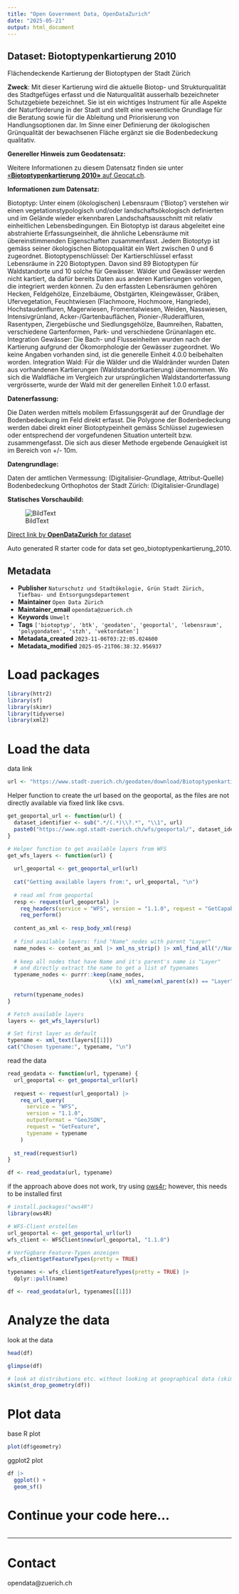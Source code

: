 ```yaml
---
title: "Open Government Data, OpenDataZurich"
date: "2025-05-21"
output: html_document
---
```


## Dataset: Biotoptypenkartierung 2010

Flächendeckende Kartierung der Biotoptypen der Stadt Zürich

**Zweck**: Mit dieser Kartierung wird die aktuelle Biotop- und Strukturqualität des Stadtgefüges erfasst und die Naturqualität ausserhalb bezeichneter Schutzgebiete bezeichnet. Sie ist ein wichtiges Instrument für alle Aspekte der Naturförderung in der Stadt und stellt eine wesentliche Grundlage für die Beratung sowie für die Ableitung und Priorisierung von Handlungsoptionen dar. Im Sinne einer Definierung der ökologischen Grünqualität der bewachsenen Fläche ergänzt sie die Bodenbedeckung qualitativ. 

**Genereller Hinweis zum Geodatensatz:**


Weitere Informationen zu diesem Datensatz finden sie unter [«**Biotoptypenkartierung 2010»** auf Geocat.ch](https://www.geocat.ch/geonetwork/srv/ger/catalog.search#/metadata/70533e1a-abf9-45d5-967d-6de84df2a8d2).				
			   

**Informationen zum Datensatz:**

Biotoptyp: Unter einem (ökologischen) Lebensraum ('Biotop') verstehen wir einen vegetationstypologisch und/oder landschaftsökologisch definierten und im Gelände wieder erkennbaren Landschaftsausschnitt mit relativ einheitlichen Lebensbedingungen. Ein Biotoptyp ist daraus abgeleitet eine abstrahierte Erfassungseinheit, die ähnliche Lebensräume mit übereinstimmenden Eigenschaften zusammenfasst. Jedem Biotoptyp ist gemäss seiner ökologischen Biotopqualität ein Wert zwischen 0 und 6 zugeordnet.
Biotoptypenschlüssel: Der Kartierschlüssel erfasst Lebensräume in 220 Biotoptypen. Davon sind 89 Biotoptypen für Waldstandorte und 10 solche für Gewässer. Wälder und Gewässer werden nicht kartiert, da dafür bereits Daten aus anderen Kartierungen vorliegen, die integriert werden können. Zu den erfassten Lebensräumen gehören Hecken, Feldgehölze, Einzelbäume, Obstgärten, Kleingewässer, Gräben, Ufervegetation, Feuchtwiesen (Flachmoore, Hochmoore, Hangriede), Hochstaudenfluren, Magerwiesen, Fromentalwiesen, Weiden, Nasswiesen, Intensivgrünland, Acker-/Gartenbauflächen, Pionier-/Ruderalfluren, Rasentypen, Ziergebüsche und Siedlungsgehölze, Baumreihen, Rabatten, verschiedene Gartenformen, Park- und verschiedene Grünanlagen etc.
Integration Gewässer: Die Bach- und Flusseinheiten wurden nach der Kartierung aufgrund der Ökomorphologie der Gewässer zugeordnet. Wo keine Angaben vorhanden sind, ist die generelle Einheit 4.0.0 beibehalten worden. 
Integration Wald: Für die Wälder und die Waldränder wurden Daten aus vorhandenen Kartierungen (Waldstandortkartierung) übernommen. Wo sich die Waldfläche im Vergleich zur ursprünglichen Waldstandorterfassung vergrösserte, wurde der Wald mit der generellen Einheit 1.0.0 erfasst.

**Datenerfassung:**

Die Daten werden mittels mobilem Erfassungsgerät auf der Grundlage der Bodenbedeckung im Feld direkt erfasst. Die Polygone der Bodenbedeckung werden dabei direkt einer Biotoptypeinheit gemäss Schlüssel zugewiesen oder entsprechend der vorgefundenen Situation unterteilt bzw. zusammengefasst. Die sich aus dieser Methode ergebende Genauigkeit ist im Bereich von +/- 10m. 

**Datengrundlage:**

Daten der amtlichen Vermessung: (Digitalisier-Grundlage, Attribut-Quelle) Bodenbedeckung 
Orthophotos der Stadt Zürich: (Digitalisier-Grundlage) 

**Statisches Vorschaubild:**

![BildText](https://www.gis.stadt-zuerich.ch/zueriplan_docs/geocat/70533e1a-abf9-45d5-967d-6de84df2a8d2.png)



[Direct link by **OpenDataZurich** for dataset](https://data.stadt-zuerich.ch/dataset/geo_biotoptypenkartierung_2010)

Auto generated R starter code for data set geo_biotoptypenkartierung_2010.

## Metadata

- **Publisher** `Naturschutz und Stadtökologie, Grün Stadt Zürich, Tiefbau- und Entsorgungsdepartement`
- **Maintainer** `Open Data Zürich`
- **Maintainer_email** `opendata@zuerich.ch`
- **Keywords** `Umwelt`
- **Tags** `['biotoptyp', 'btk', 'geodaten', 'geoportal', 'lebensraum', 'polygondaten', 'stzh', 'vektordaten']`
- **Metadata_created** `2023-11-06T03:22:05.024600`
- **Metadata_modified** `2025-05-21T06:38:32.956937`


# Load packages

```r
library(httr2)
library(sf)
library(skimr)
library(tidyverse)
library(xml2)
```

# Load the data

data link
```r
url <- "https://www.stadt-zuerich.ch/geodaten/download/Biotoptypenkartierung_2010?format=geojson_link"
```


Helper function to create the url based on the geoportal, as the files are not directly available via fixed link like csvs.
```r
get_geoportal_url <- function(url) {
  dataset_identifier <- sub(".*/(.*)\\?.*", "\\1", url)
  paste0("https://www.ogd.stadt-zuerich.ch/wfs/geoportal/", dataset_identifier)
}
```

```r
# Helper function to get available layers from WFS
get_wfs_layers <- function(url) {
  
  url_geoportal <- get_geoportal_url(url)
  
  cat("Getting available layers from:", url_geoportal, "\n")
  
  # read xml from geoportal
  resp <- request(url_geoportal) |> 
    req_headers(service = "WFS", version = "1.1.0", request = "GetCapabilities") |> 
    req_perform()
  
  content_as_xml <- resp_body_xml(resp)
  
  # find available layers: find "Name" nodes with parent "Layer"
  name_nodes <- content_as_xml |> xml_ns_strip() |> xml_find_all("//Name")
  
  # keep all nodes that have Name and it's parent's name is "Layer"
  # and directly extract the name to get a list of typenames
  typename_nodes <- purrr::keep(name_nodes,
                                \(x) xml_name(xml_parent(x)) == "Layer")
  
  return(typename_nodes)
}

# Fetch available layers
layers <- get_wfs_layers(url)

# Set first layer as default
typename <- xml_text(layers[[1]])
cat("Chosen typename:", typename, "\n")
```

read the data
```r
read_geodata <- function(url, typename) {
  url_geoportal <- get_geoportal_url(url)
  
  request <- request(url_geoportal) |>
    req_url_query(
      service = "WFS",
      version = "1.1.0",
      outputFormat = "GeoJSON",
      request = "GetFeature",
      typename = typename
    )
  
  st_read(request$url)
}

df <- read_geodata(url, typename)
```

if the approach above does not work, try using [ows4r](https://eblondel.github.io/ows4R/); however, this needs to be installed first
```r
# install.packages("ows4R")
library(ows4R)

# WFS-Client erstellen
url_geoportal <- get_geoportal_url(url)
wfs_client <- WFSClient$new(url_geoportal, "1.1.0")

# Verfügbare Feature-Typen anzeigen
wfs_client$getFeatureTypes(pretty = TRUE)

typenames <- wfs_client$getFeatureTypes(pretty = TRUE) |> 
  dplyr::pull(name)

df <- read_geodata(url, typenames[[1]])
```

# Analyze the data

look at the data
```r
head(df)
```

```r
glimpse(df)
```

```r
# look at distributions etc. without looking at geographical data (skim cannot deal with geometries)
skim(st_drop_geometry(df))
```

# Plot data

base R plot
```r
plot(df$geometry)
```

ggplot2 plot
```r
df |>
  ggplot() +
  geom_sf()
```

# Continue your code here...

```r

```

------------------------------------------------------------------------

# Contact

opendata@zuerich.ch
